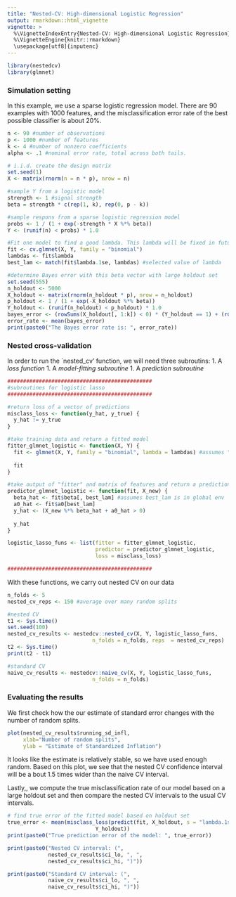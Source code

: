 ```yaml
---
title: "Nested-CV: High-dimensional Logistic Regression"
output: rmarkdown::html_vignette
vignette: >
  %\VignetteIndexEntry{Nested-CV: High-dimensional Logistic Regression}
  %\VignetteEngine{knitr::rmarkdown}
  \usepackage[utf8]{inputenc}
---
```



```r
library(nestedcv)
library(glmnet)
```

### Simulation setting

In this example, we use a sparse logistic regression model. There are 90 examples with 1000 features, and the misclassification error rate of the best possible classifier is about 20\%.

```r
n <- 90 #number of observations
p <- 1000 #number of features
k <- 4 #number of nonzero coefficients
alpha <- .1 #nominal error rate, total across both tails.

# i.i.d. create the design matrix 
set.seed(1)
X <- matrix(rnorm(n = n * p), nrow = n)

#sample Y from a logistic model
strength <- 1 #signal strength
beta = strength * c(rep(1, k), rep(0, p - k))

#sample respons from a sparse logistic regression model
probs <- 1 / (1 + exp(-strength * X %*% beta))
Y <- (runif(n) < probs) * 1.0

#Fit one model to find a good lambda. This lambda will be fixed in future simulations.
fit <- cv.glmnet(X, Y, family = "binomial")
lambdas <- fit$lambda
best_lam <- match(fit$lambda.1se, lambdas) #selected value of lambda

#determine Bayes error with this beta vector with large holdout set
set.seed(555)
n_holdout <- 5000
X_holdout <- matrix(rnorm(n_holdout * p), nrow = n_holdout)
p_holdout <- 1 / (1 + exp(-X_holdout %*% beta))
Y_holdout <- (runif(n_holdout) < p_holdout) * 1.0
bayes_error <- (rowSums(X_holdout[, 1:k]) < 0) * (Y_holdout == 1) + (rowSums(X_holdout[, 1:k]) > 0) * (Y_holdout == 0)
error_rate <- mean(bayes_error)
print(paste0("The Bayes error rate is: ", error_rate))
```

### Nested cross-validation

In order to run the `nested_cv' function, we will need three subroutins:
1. A *loss function*
1. A *model-fitting subroutine*
1. A *prediction subroutine*

```r
##############################################
#subroutines for logistic lasso
##############################################

#return loss of a vector of predictions
misclass_loss <- function(y_hat, y_true) {
  y_hat != y_true
} 

#take training data and return a fitted model
fitter_glmnet_logistic <- function(X, Y) {
  fit <- glmnet(X, Y, family = "binomial", lambda = lambdas) #assumes "lambdas" is in global env
  
  fit
}

#take output of "fitter" and matrix of features and return a prediction
predictor_glmnet_logistic <- function(fit, X_new) {
  beta_hat <- fit$beta[, best_lam] #assumes best_lam is in global env
  a0_hat <- fit$a0[best_lam]
  y_hat <- (X_new %*% beta_hat + a0_hat > 0)
  
  y_hat
} 

logistic_lasso_funs <- list(fitter = fitter_glmnet_logistic,
                            predictor = predictor_glmnet_logistic,
                            loss = misclass_loss)

##############################################
```

With these functions, we carry out nested CV on our data

```r
n_folds <- 5
nested_cv_reps <- 150 #average over many random splits

#nested CV
t1 <- Sys.time()
set.seed(100)
nested_cv_results <- nestedcv::nested_cv(X, Y, logistic_lasso_funs, 
                           n_folds = n_folds, reps  = nested_cv_reps)
t2 <- Sys.time()
print(t2 - t1)

#standard CV
naive_cv_results <- nestedcv::naive_cv(X, Y, logistic_lasso_funs, 
                           n_folds = n_folds)
```


### Evaluating the results

We first check how the our estimate of standard error changes with the 
number of random splits.

```r
plot(nested_cv_results$running_sd_infl,
     xlab="Number of random splits", 
     ylab = "Estimate of Standardized Inflation")
```

It looks like the estimate is relatively stable, so we have used enough random. Based on this 
plot, we see that the nested CV confidence interval will be a bout 1.5 times wider than the naive CV interval.

Lastly,, we compute the true misclassification rate of our model based on a large holdout set and then compare the 
nested CV intervals to the usual CV intervals.

```r
# find true error of the fitted model based on holdout set
true_error <- mean(misclass_loss(predict(fit, X_holdout, s = "lambda.1se", type = "response") > .5, 
                            Y_holdout))
print(paste0("True prediction error of the model: ", true_error))

print(paste0("Nested CV interval: (", 
             nested_cv_results$ci_lo, ", ",
             nested_cv_results$ci_hi, ")"))

print(paste0("Standard CV interval: (", 
             naive_cv_results$ci_lo, ", ",
             naive_cv_results$ci_hi, ")"))

```

